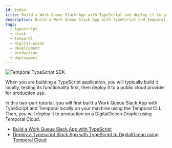 ```yaml
---
id: index
title: Build a Work Queue Slack App with TypeScript and deploy it to production on DigitalOcean
description: Build a Work Queue Slack App with TypeScript and Temporal and deploy it to production on a DigitalOcean Droplet.
tags:
  - typescript
  - slack
  - temporal
  - digital-ocean
  - development
  - production
  - deployment
---
```


<img className="banner" src="/img/sdk_banners/banner_typescript.png" alt="Temporal TypeScript SDK" />

When you are building a TypeScript application, you will typically build it locally, testing its functionality first, then deploy it to a public cloud provider for production use.

In this two-part tutorial, you will first build a Work Queue Slack App with TypeScript and Temporal locally on your machine using the Temporal CLI.
Then, you will deploy it to production on a DigitalOcean Droplet using Temporal Cloud.

- [Build a Work Queue Slack App with TypeScript](/tutorials/typescript/work-queue-slack-app/build)
- [Deploy a Typescript Slack App with TypeScript to DigitalOcean using Temporal Cloud](/tutorials/typescript/work-queue-slack-app/deploy)
